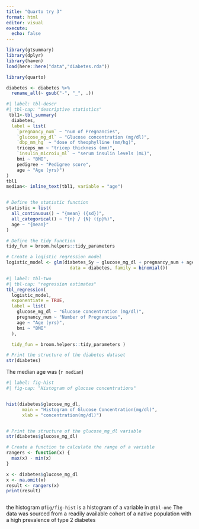 ```yaml
---
title: "Quarto try 3"
format: html
editor: visual
execute: 
  echo: false
---
```


```r
library(gtsummary)
library(dplyr)
library(haven)
load(here::here("data","diabetes.rda"))

library(quarto)

diabetes <- diabetes %>%
  rename_all(~ gsub("-", "_", .))
```

```r
#| label: tbl-descr
#| tbl-cap: "descriptive statistics"
 tbl1<-tbl_summary(
  diabetes,
  label = list(
    `pregnancy_num` ~ "num of Pregnancies",
    `glucose_mg_dl` ~ "Glucose concentration (mg/dl)",
    `dbp_mm_hg` ~ "dose of theophylline (mm/hg)",
    triceps_mm ~ "tricep thickness (mm)",
    `insulin_microiu_ml` ~ "serum insulin levels (mL)",
    bmi ~ "BMI",
    pedigree ~ "Pedigree score",
    age ~ "Age (yrs)")
)
tbl1
median<- inline_text(tbl1, variable = "age")


# Define the statistic function
statistic = list(
  all_continuous() ~ "{mean} ({sd})",
  all_categorical() ~ "{n} / {N} ({p}%)",
  age ~ "{mean}"
)

# Define the tidy function
tidy_fun = broom.helpers::tidy_parameters


```


```r

# Create a logistic regression model
logistic_model <- glm(diabetes_5y ~ glucose_mg_dl + pregnancy_num + age + bmi,
                        data = diabetes, family = binomial())
```

```r
#| label: tbl-two
#| tbl-cap: "regression estimates"
tbl_regression(
  logistic_model,
  exponentiate = TRUE,
  label = list(
    glucose_mg_dl ~ "Glucose concentration (mg/dl)",
    pregnancy_num ~ "Number of Pregnancies",
    age ~ "Age (yrs)",
    bmi ~ "BMI"
  ),

  tidy_fun = broom.helpers::tidy_parameters	)

# Print the structure of the diabetes dataset
str(diabetes)
```
The median age was (`r median`)
```r
#| label: fig-hist
#| fig-cap: "Histogram of glucose concentrations"


hist(diabetes$glucose_mg_dl,
      main = "Histogram of Glucose Concentration(mg/dl)",
      xlab = "concentration(mg/dl)")


# Print the structure of the glucose_mg_dl variable
str(diabetes$glucose_mg_dl)

# Create a function to calculate the range of a variable
rangers <- function(x) {
  max(x) - min(x)
}

x <- diabetes$glucose_mg_dl
x <- na.omit(x)
result <- rangers(x)
print(result)



```

the histogram `@fig/fig-hist` is a histogram of a variable in `@tbl-one`
The data was sourced from a readily available cohort of a native population with a high prevalence of type 2 diabetes 

